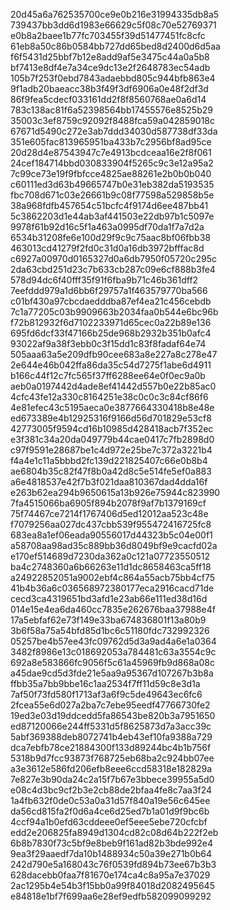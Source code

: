 20d45a6a762535700ce9e0b216e31994335db8a5
739437bb3dd6d1983e66629c5f08c70e52769371
e0b8a2baee1b77fc703455f39d51477451fc8cfc
61eb8a50c86b0584bb727dd65bed8d2400d6d5aa
f6f5431d25bbf7b12e8add9af5e3475c44a0a5b8
bf7413e8df4e7a34ce9dc13e2f2648783ec54adb
105b7f253f0ebd7843adaebbd805c944bfb863e4
9f1adb20baeacc38b3f49f3df6906a0e48f2df3d
86f9fea5cdecf033161dd2f8f8560768ae0a6d14
783c138ac81f6a52398564bb17455576e8525b29
35003c3ef8759c92092f8488fca59a042859018c
67671d5490c272e3ab7ddd34030d587738df33da
351e605fac813965951ba433b7c2956bf8ad95ce
20d28d4e87543947c7e4913bcdceaa16e2f8f061
24cef184714bbd030833904f5265c9c3e12a95a2
7c99ce73e19f9fbfcce4825ae88261e2b0b0b040
c60111ed3d63b49665747b0e31eb382da5193535
fbc708d671c03e26661b9c08f77598a529858b5e
38a968fdfb457654c51bcfc4f9174d6ee487bb41
5c3862203d1e44ab3af441503e22db97b1c5097e
9978f61b92d16c5f1a463a0995df70da1f7a7d2a
6534b31208fe6e100d29f9c9c75aac8bf06fbb38
463013cd41279f2fd0c31d0a16db3972bfffac8d
c6927a00970d0165327d0a6db7950f05720c295c
2da63cbd251d23c7b633cb287c09e6cf888b3fe4
578d94dc6f40fff35f91f6fba9b71c46b361dff2
7eefddd979a1d6bb6f29757a1f463579770ba566
c01bf430a97cbcdaedddba87ef4ea21c456cebdb
7c1a77205c03b9909663b2034faa0b544e6bc96b
f72b812932f6d7102233971d65cec0a22b89e136
695fd6dcf33f47166b25de968b2932b351b0afc4
93022af9a38f3ebb0c3f15dd1c83f8fadaf64e74
505aaa63a5e209dfb90cee683a8e227a8c278e47
2e644e46b042ffa86da35c54d7275f1abe6d4911
b166c44f12c7fc565f37ff6288ee64e0f0ec9a0b
aeb0a0197442d4ade8ef41442d557b0e22b85ac0
4cfc43fe12a330c8164251e38c0c0c3c84cf86f6
4e81efec43c5195aeca0e3877664330418b8e48e
ed673389e4b12925316f9166d56d701829e53cf8
42773005f9594cd16b10985d428418acb7f352ec
e3f381c34a20da049779b44cae0417c7fb2898d0
c97f9591e28687be1c4d972e25be7c372a3221b4
f4a4e1c11a5bbbd2fc139d221825407c66e0b8b4
ae6804b35c82f47f8b0a42d8c5e514fe5ef0a883
a6e4818537e42f7b3f021daa810367dad4dda16f
e263b62ea294b9650615a13b926e75944c823990
7fa4515066ba6905f894b2078f9af7b1379169cf
75f74467ce7214f1767406d5ed12012aa523c48e
f7079256aa027dc437cbb539f955472416725fc8
683ea8a1ef06eada90556017d44323b5c04e00f1
a58708aa98ad35c889bb36d8049bf9e9cacfd02a
e170ef514689d7230da362a0c121a07723550512
ba4c2748360a6b66263e11d1dc8658463ca5ff18
a24922852051a9002ebf4c864a55acb75bb4cf75
41b4b36a6c036568972380177eca2916cacd71de
cecd3ca4319651bd3afd1e23ab66e111ed38d16d
014e15e4ea6da460cc7835e262676baa37988e4f
17a5ebfaf62e73f149e33ba674836801f13a80b9
3b6f58a75a54bfd85d1bc6c51180fdc732992326
05257be4b57ee43fc09762d5d3a9ad4a6e1a0364
3482f8986e13c018692053a784481c63a3554c9c
692a8e583866fc9056f5c61a45969fb9d868a08c
a45dae9cd5d3fde21e5aa9a95367d107267b3b8a
ffbb35a7bb9bbe16c1aa2534f7ff11d59c8e3d1a
7af50f73fd580f1713af3a6f9c5de49643ec6fc6
2fcea55e6d027a2ba7c7ebe95eedf47766730fe2
19ed3e03d19ddcedd5fa86543be820b3a7951650
ed87120066e244ff5331d5f8625873d7a3acc39c
5abf369388deb8072741b4eb43ef10fa9388a729
dca7ebfb78ce21884300f133d89244bc4b1b756f
5318b9d7fcc93873f768725eb68ba2c924bb07ee
a3e3612e586fd206efb8eee6ccd58318e182829a
7e827e3b90da24c2a15f7b67e3bbece39955a5d0
e08c4d3bc9cf2b3e2cb88de2bfaa4fe8c7aa3f24
1a4fb632f0de0c53a0a31d57f840a19e56c645ee
da56cd815fa2f0d6a4ce6d25ed7b1a01d9f9bc6b
4ccf94a1b0efd63cddeee0ef5eee5ebe720cfcbf
edd2e206825fa8949d1304cd82c08d64b222f2eb
6b8b7830f73c5bf9e8beb9f161ad82b3bde992e4
9ea3f29aaedf7da10b1488934c50a39e271b0b64
242d790e5a168043c76f0539fd894b73ee67b3b3
628dacebb0faa7f81670e174ca4c8a95a7e37029
2ac1295b4e54b3f15bb0a99f84018d2082495645
e84818e1bf7f699aa6e28ef9edfb582099099292
